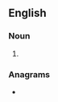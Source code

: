 ==English==

===Noun===
{{head|en|noun form}}

# {{plural of|moot point|lang=en}}

===Anagrams===
* {{anagrams|en|a=imnooopstt|stop motion|stop-motion}}